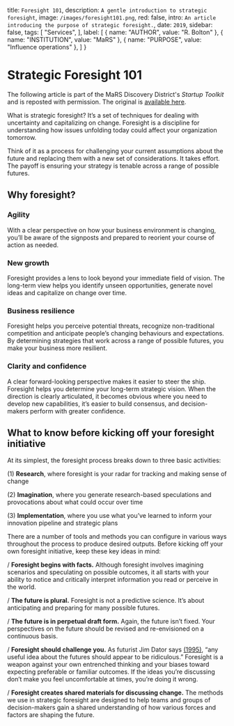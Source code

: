 
  title: `Foresight 101`,
  description: `A gentle introduction to strategic foresight`,
  image: `/images/foresight101.png`,
  red: false,
  intro: `An article introducing the purpose of strategic foresight.`,
  date: `2019`,
  sidebar: false,
  tags: [
    "Services",
  ],
  label: [
    {
      name: "AUTHOR",
      value: "R. Bolton"
    },
    {
      name: "INSTITUTION",
      value: "MaRS"
    },
    {
      name: "PURPOSE",
      value: "Influence operations"
    },
  ]
}


# Strategic Foresight 101
The following article is part of the MaRS Discovery District's _Startup Toolkit_ and is reposted with permission. The original is [available here](https://learn.marsdd.com/article/strategic-foresight-for-smes-and-startups/).

<Label meta={meta} />

What is strategic foresight? It’s a set of techniques for dealing with uncertainty and capitalizing on change. Foresight is a discipline for understanding how issues unfolding today could affect your organization tomorrow.

Think of it as a process for challenging your current assumptions about the future and replacing them with a new set of considerations. It takes effort. The payoff is ensuring your strategy is tenable across a range of possible futures.

## Why foresight?

### Agility
With a clear perspective on how your business environment is changing, you’ll be aware of the signposts and prepared to reorient your course of action as needed.

### New growth
Foresight provides a lens to look beyond your immediate field of vision. The long-term view helps you identify unseen opportunities, generate novel ideas and capitalize on change over time.

### Business resilience
Foresight helps you perceive potential threats, recognize non-traditional competition and anticipate people’s changing behaviours and expectations. By determining strategies that work across a range of possible futures, you make your business more resilient.

### Clarity and confidence
A clear forward-looking perspective makes it easier to steer the ship. Foresight helps you determine your long-term strategic vision. When the direction is clearly articulated, it becomes obvious where you need to develop new capabilities, it’s easier to build consensus, and decision-makers perform with greater confidence.

## What to know before kicking off your foresight initiative
At its simplest, the foresight process breaks down to three basic activities:  

(1) **Research**, where foresight is your radar for tracking and making sense of change  
  
(2) **Imagination**, where you generate research-based speculations and provocations about what could occur over time  
  
(3) **Implementation**, where you use what you’ve learned to inform your innovation pipeline and strategic plans  

There are a number of tools and methods you can configure in various ways throughout the process to produce desired outputs. Before kicking off your own foresight initiative, keep these key ideas in mind:  

/ **Foresight begins with facts.** Although foresight involves imagining scenarios and speculating on possible outcomes, it all starts with your ability to notice and critically interpret information you read or perceive in the world.  
  
/ **The future is plural.** Foresight is not a predictive science. It’s about anticipating and preparing for many possible futures.  
  
/ **The future is in perpetual draft form.** Again, the future isn’t fixed. Your perspectives on the future should be revised and re-envisioned on a continuous basis.  
  
/ **Foresight should challenge you.** As futurist Jim Dator says [(1995)](https://www.benlandau.com/wp-content/uploads/2015/06/Dator-What-FS-is.pdf), “any useful idea about the futures should appear to be ridiculous.” Foresight is a weapon against your own entrenched thinking and your biases toward expecting preferable or familiar outcomes. If the ideas you’re discussing don’t make you feel uncomfortable at times, you’re doing it wrong.  
  
/ **Foresight creates shared materials for discussing change.** The methods we use in strategic foresight are designed to help teams and groups of decision-makers gain a shared understanding of how various forces and factors are shaping the future.  

